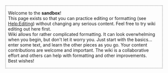 <div style="border:2px dotted darkgray; margin-top:0.5em; margin-bottom:1em; padding:0 0.5em;">
Welcome to the '''{{SITENAME}} sandbox'''!<br />
This page exists so that you can practice editing or formatting (see [[Help:Editing]]) without changing any serious content.  Feel free to try wiki editing out here first.<br />
Wiki allows for rather complicated formatting.  It can look overwhelming when you begin, but don't let it worry you.  Just start with the basics... enter some text, and learn the other pieces as you go.  Your content contributions are welcome and important.  The wiki is a collaborative effort and others can help with formatting and other improvements.<br />
Best wishes!
</div><noinclude>
{{documentation}}</noinclude>